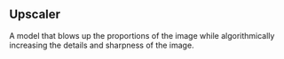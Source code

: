 ## Upscaler

A model that blows up the proportions of the image while algorithmically increasing the details and sharpness of the image.